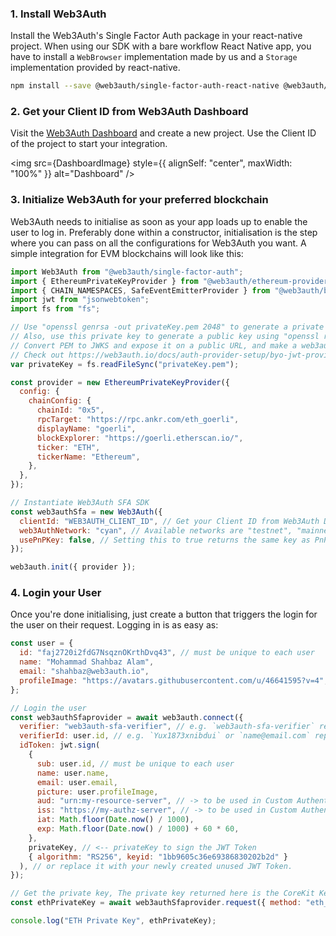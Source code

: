 
### 1. Install Web3Auth

Install the Web3Auth's Single Factor Auth package in your react-native project. When using our SDK with a bare workflow React Native app, you have to install a
`WebBrowser` implementation made by us and a `Storage` implementation provided by react-native.

```bash npm2yarn
npm install --save @web3auth/single-factor-auth-react-native @web3auth/ethereum-provider react-native-encrypted-storage
```

### 2. Get your Client ID from Web3Auth Dashboard

Visit the [Web3Auth Dashboard](https://dashboard.web3auth.io) and create a new project. Use the Client ID of the project to start your integration.

<img src={DashboardImage} style={{ alignSelf: "center", maxWidth: "100%" }} alt="Dashboard" />

### 3. Initialize Web3Auth for your preferred blockchain

Web3Auth needs to initialise as soon as your app loads up to enable the user to log in. Preferably done within a constructor, initialisation is the
step where you can pass on all the configurations for Web3Auth you want. A simple integration for EVM blockchains will look like this:

```js
import Web3Auth from "@web3auth/single-factor-auth";
import { EthereumPrivateKeyProvider } from "@web3auth/ethereum-provider";
import { CHAIN_NAMESPACES, SafeEventEmitterProvider } from "@web3auth/base";
import jwt from "jsonwebtoken";
import fs from "fs";

// Use "openssl genrsa -out privateKey.pem 2048" to generate a private key
// Also, use this private key to generate a public key using "openssl rsa -in privateKey.pem -pubout -out publicKey.pem"
// Convert PEM to JWKS and expose it on a public URL, and make a web3auth verifier using that.
// Check out https://web3auth.io/docs/auth-provider-setup/byo-jwt-providers for more details.
var privateKey = fs.readFileSync("privateKey.pem");

const provider = new EthereumPrivateKeyProvider({
  config: {
    chainConfig: {
      chainId: "0x5",
      rpcTarget: "https://rpc.ankr.com/eth_goerli",
      displayName: "goerli",
      blockExplorer: "https://goerli.etherscan.io/",
      ticker: "ETH",
      tickerName: "Ethereum",
    },
  },
});

// Instantiate Web3Auth SFA SDK
const web3authSfa = new Web3Auth({
  clientId: "WEB3AUTH_CLIENT_ID", // Get your Client ID from Web3Auth Dashboard
  web3AuthNetwork: "cyan", // Available networks are "testnet", "mainnet", "cyan", "aqua".
  usePnPKey: false, // Setting this to true returns the same key as PnP Web SDK, By default, this SDK returns CoreKitKey.
});

web3auth.init({ provider });
```

### 4. Login your User

Once you're done initialising, just create a button that triggers the login for the user on their request. Logging in is as easy as:

```js
const user = {
  id: "faj2720i2fdG7NsqznOKrthDvq43", // must be unique to each user
  name: "Mohammad Shahbaz Alam",
  email: "shahbaz@web3auth.io",
  profileImage: "https://avatars.githubusercontent.com/u/46641595?v=4",
};

// Login the user
const web3authSfaprovider = await web3auth.connect({
  verifier: "web3auth-sfa-verifier", // e.g. `web3auth-sfa-verifier` replace with your verifier name, and it has to be on the same network passed in init().
  verifierId: user.id, // e.g. `Yux1873xnibdui` or `name@email.com` replace with your verifier id(sub or email)'s value.
  idToken: jwt.sign(
    {
      sub: user.id, // must be unique to each user
      name: user.name,
      email: user.email,
      picture: user.profileImage,
      aud: "urn:my-resource-server", // -> to be used in Custom Authentication as JWT Field
      iss: "https://my-authz-server", // -> to be used in Custom Authentication as JWT Field
      iat: Math.floor(Date.now() / 1000),
      exp: Math.floor(Date.now() / 1000) + 60 * 60,
    },
    privateKey, // <-- privateKey to sign the JWT Token
    { algorithm: "RS256", keyid: "1bb9605c36e69386830202b2d" }
  ), // or replace it with your newly created unused JWT Token.
});

// Get the private key, The private key returned here is the CoreKit Key, since the usePnPKey is set to false.
const ethPrivateKey = await web3authSfaprovider.request({ method: "eth_private_key" });

console.log("ETH Private Key", ethPrivateKey);
```
